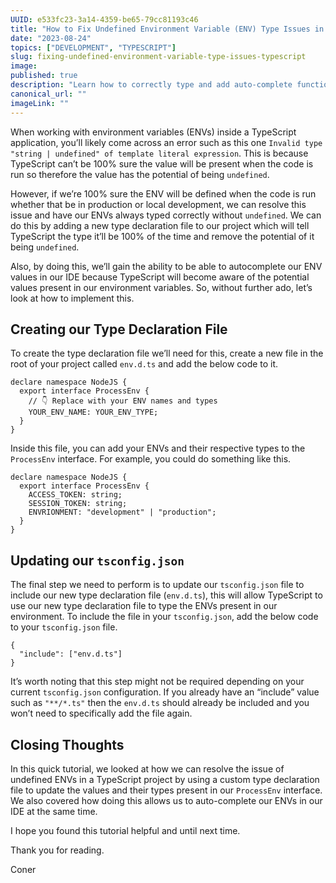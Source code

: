 ```yaml
---
UUID: e533fc23-3a14-4359-be65-79cc81193c46
title: "How to Fix Undefined Environment Variable (ENV) Type Issues in TypeScript"
date: "2023-08-24"
topics: ["DEVELOPMENT", "TYPESCRIPT"]
slug: fixing-undefined-environment-variable-type-issues-typescript
image:
published: true
description: "Learn how to correctly type and add auto-complete functionality to your Environment Variables in your TypeSript projects via one simple file!"
canonical_url: ""
imageLink: ""
---
```


When working with environment variables (ENVs) inside a TypeScript application, you’ll likely come across an error such as this one `Invalid type "string | undefined" of template literal expression`. This is because TypeScript can’t be 100% sure the value will be present when the code is run so therefore the value has the potential of being `undefined`.

However, if we’re 100% sure the ENV will be defined when the code is run whether that be in production or local development, we can resolve this issue and have our ENVs always typed correctly without `undefined`. We can do this by adding a new type declaration file to our project which will tell TypeScript the type it’ll be 100% of the time and remove the potential of it being `undefined`.

Also, by doing this, we’ll gain the ability to be able to autocomplete our ENV values in our IDE because TypeScript will become aware of the potential values present in our environment variables. So, without further ado, let’s look at how to implement this.

## Creating our Type Declaration File

To create the type declaration file we’ll need for this, create a new file in the root of your project called `env.d.ts` and add the below code to it.

```ts:[]:./env.d.ts:TYPESCRIPT
declare namespace NodeJS {
  export interface ProcessEnv {
    // 👇 Replace with your ENV names and types
    YOUR_ENV_NAME: YOUR_ENV_TYPE;
  }
}
```

Inside this file, you can add your ENVs and their respective types to the `ProcessEnv` interface. For example, you could do something like this.

```ts:[]:./env.d.ts:TYPESCRIPT
declare namespace NodeJS {
  export interface ProcessEnv {
    ACCESS_TOKEN: string;
    SESSION_TOKEN: string;
    ENVRIONMENT: "development" | "production";
  }
}
```

## Updating our `tsconfig.json`

The final step we need to perform is to update our `tsconfig.json` file to include our new type declaration file (`env.d.ts`), this will allow TypeScript to use our new type declaration file to type the ENVs present in our environment. To include the file in your `tsconfig.json`, add the below code to your `tsconfig.json` file.

```json:[]:./tsconfig.json:JSON
{
  "include": ["env.d.ts"]
}
```

It’s worth noting that this step might not be required depending on your current `tsconfig.json` configuration. If you already have an “include” value such as `"**/*.ts"` then the `env.d.ts` should already be included and you won’t need to specifically add the file again.

## Closing Thoughts

In this quick tutorial, we looked at how we can resolve the issue of undefined ENVs in a TypeScript project by using a custom type declaration file to update the values and their types present in our `ProcessEnv` interface. We also covered how doing this allows us to auto-complete our ENVs in our IDE at the same time.

I hope you found this tutorial helpful and until next time.

Thank you for reading.

Coner
